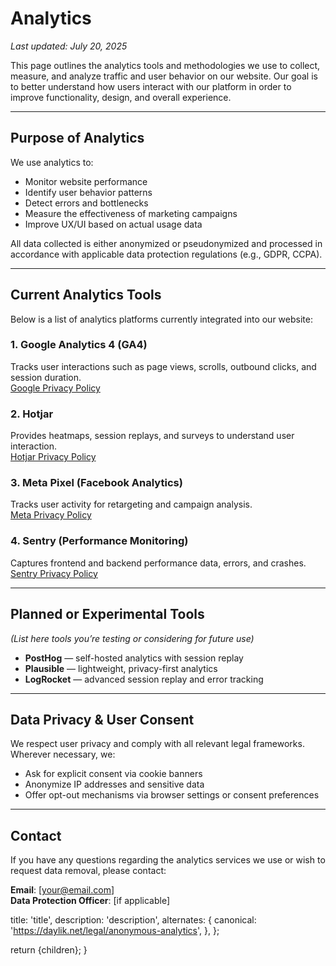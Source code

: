 
# Analytics

_Last updated: July 20, 2025_

This page outlines the analytics tools and methodologies we use to collect, measure, and analyze traffic and user behavior on our website. Our goal is to better understand how users interact with our platform in order to improve functionality, design, and overall experience.

---

## Purpose of Analytics

We use analytics to:

- Monitor website performance
- Identify user behavior patterns
- Detect errors and bottlenecks
- Measure the effectiveness of marketing campaigns
- Improve UX/UI based on actual usage data

All data collected is either anonymized or pseudonymized and processed in accordance with applicable data protection regulations (e.g., GDPR, CCPA).

---

## Current Analytics Tools

Below is a list of analytics platforms currently integrated into our website:

### **1. Google Analytics 4 (GA4)**

Tracks user interactions such as page views, scrolls, outbound clicks, and session duration.  
[Google Privacy Policy](https://policies.google.com/privacy)

### **2. Hotjar**

Provides heatmaps, session replays, and surveys to understand user interaction.  
[Hotjar Privacy Policy](https://www.hotjar.com/legal/policies/privacy/)

### **3. Meta Pixel (Facebook Analytics)**

Tracks user activity for retargeting and campaign analysis.  
[Meta Privacy Policy](https://www.facebook.com/policy.php)

### **4. Sentry (Performance Monitoring)**

Captures frontend and backend performance data, errors, and crashes.  
[Sentry Privacy Policy](https://sentry.io/privacy/)

---

## Planned or Experimental Tools

_(List here tools you’re testing or considering for future use)_

- **PostHog** — self-hosted analytics with session replay
- **Plausible** — lightweight, privacy-first analytics
- **LogRocket** — advanced session replay and error tracking

---

## Data Privacy & User Consent

We respect user privacy and comply with all relevant legal frameworks. Wherever necessary, we:

- Ask for explicit consent via cookie banners
- Anonymize IP addresses and sensitive data
- Offer opt-out mechanisms via browser settings or consent preferences

---

## Contact

If you have any questions regarding the analytics services we use or wish to request data removal, please contact:

**Email**: [your@email.com]  
**Data Protection Officer**: [if applicable]

  title: 'title',
  description: 'description',
  alternates: {
    canonical: 'https://daylik.net/legal/anonymous-analytics',
  },
};

  return <MdxLayout>{children}</MdxLayout>;
}
